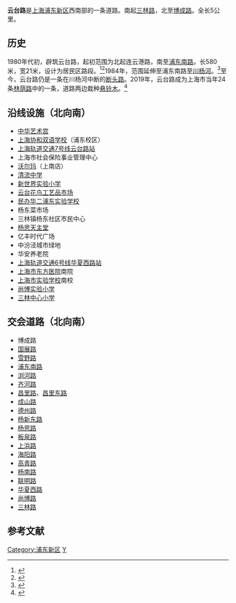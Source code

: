 {{Infobox China Road|路牌类型=Shanghai|中文道路名称=云台路|道路名称拼音=Yun Tai Lu|道路方向=NS|所在地区=[[中国|中国]][[上海|上海]][[浦东新区|浦东新区]]|起点=博成路|终点=三林路|道路英文名=Yuntai Rd.|道路总长度=5|图片=File:Yuntai Road, Shanghai, July 2020.jpg|图片说明=云台路于昌里路以北街景}}

'''云台路'''是[[上海市|上海]][[浦东新区|浦东新区]]西南部的一条道路。南起[[三林路|三林路]]，北至[[博成路|博成路]]。全长5公里。

== 历史 ==
1980年代初，辟筑云台路，起初范围为北起连云港路，南至[[浦东南路|浦东南路]]。长580米，宽21米，设计为居民区路段。<ref>{{Cite web|title=上海通志-第二十六卷城市建设-第二章道路、桥梁-第一节-城市道路|url=http://www.shtong.gov.cn/dfz_web/DFZ/Info?idnode=79542&tableName=userobject1a&id=103940|accessdate=|author=|date=2008-07-14|format=|publisher=上海地方志|language=中文|archive-date=2020-07-02|archive-url=https://web.archive.org/web/20200702063603/http://www.shtong.gov.cn/dfz_web/DFZ/Info?idnode=79542&tableName=userobject1a&id=103940|dead-url=no}}</ref><ref>{{Cite web|title=南市区地名志-道路地名|url=http://www.shtong.gov.cn/dfz_web/DFZ/Info?idnode=192688&tableName=userobject1a&id=276062|accessdate=|author=|date=2018-09-16|format=|publisher=上海地方志|language=中文|archive-date=2020-06-07|archive-url=https://web.archive.org/web/20200607111453/http://www.shtong.gov.cn/dfz_web/DFZ/Info?idnode=192688&tableName=userobject1a&id=276062|dead-url=no}}</ref>1984年，范围延伸至浦东南路至[[川杨河|川杨河]]。<ref>{{Cite web|title=南市区志-第二十二编城市规划建筑管理-第二章规划管理-第三节地名管理|url=http://www.shtong.gov.cn/dfz_web/DFZ/Info?idnode=63220&tableName=userobject1a&id=30391|accessdate=|author=|date=2001-12-17|format=|publisher=上海地方志|language=中文|archive-date=2020-07-02|archive-url=https://web.archive.org/web/20200702160524/http://www.shtong.gov.cn/dfz_web/DFZ/Info?idnode=63220&tableName=userobject1a&id=30391|dead-url=no}}</ref>至今，云台路仍是一条在川杨河中断的[[断头路|断头路]]。2019年，云台路成为上海市当年24条[[林蔭道|林荫路]]中的一条，道路两边栽种[[悬铃木科|悬铃木]]。<ref>{{Cite web|title=湖南路、仙霞路、云台路……上海将再创建24条林荫道|url=http://sh.xinhuanet.com/2019-09/10/c_138379961.htm|accessdate=|author=|date=2019-09-10|format=|publisher=新华网|language=中文|archive-date=2020-08-07|archive-url=https://web.archive.org/web/20200807152202/http://sh.xinhuanet.com/2019-09/10/c_138379961.htm|dead-url=no}}</ref>

== 沿线设施（北向南） ==

* [[中华艺术宫|中华艺术宫]]
* [[上海协和双语学校|上海协和双语学校]]（浦东校区）
* [[上海轨道交通7号线|上海轨道交通7号线]][[云台路站|云台路站]]
* 上海市社会保险事业管理中心
* [[沃尔玛|沃尔玛]]（上南店）
* [[清流中学|清流中学]]
* [[新世界实验小学|新世界实验小学]]
* [[云台花鸟工艺品市场|云台花鸟工艺品市场]]
* [[民办华二浦东实验学校|民办华二浦东实验学校]]
* 杨东菜市场
* 三林镇杨东社区市民中心
* [[杨思天主堂|杨思天主堂]]
* 亿丰时代广场
* 中汾泾城市绿地
* 华安养老院
* [[上海轨道交通6号线|上海轨道交通6号线]][[华夏西路站|华夏西路站]]
* [[上海市东方医院|上海市东方医院]]南院
* [[上海市实验学校|上海市实验学校]]南校
* [[尚博实验小学|尚博实验小学]]
* [[三林中心小学|三林中心小学]]

== 交会道路（北向南） ==

* 博成路
* [[国展路|国展路]]
* [[雪野路|雪野路]]
* [[浦东南路|浦东南路]]
* [[浏河路|浏河路]]
* [[齐河路|齐河路]]
* [[昌里路|昌里路]]、[[昌里东路|昌里东路]]
* [[成山路|成山路]]
* [[德州路|德州路]]
* [[杨新东路|杨新东路]]
* [[杨思路|杨思路]]
* [[板泉路|板泉路]]
* [[上浜路|上浜路]]
* [[海阳路|海阳路]]
* [[高青路|高青路]]
* [[杨南路|杨南路]]
* [[联明路|联明路]]
* [[华夏西路|华夏西路]]
* [[尚博路|尚博路]]
* [[三林路|三林路]]

== 参考文献 ==
{{reflist}}

[[Category:浦东新区|Category:浦东新区]]
[[Category:上海道路|Y]]
